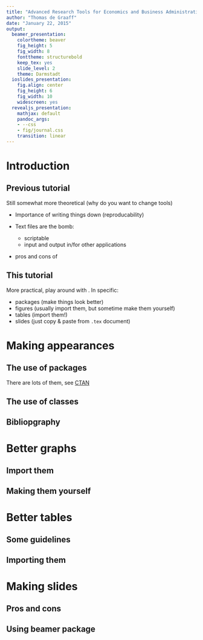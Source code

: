 ---
title: "Advanced Research Tools for Economics and Business Administration (Part II)"
author: "Thomas de Graaff"
date: "January 22, 2015"
output:
  beamer_presentation:
    colortheme: beaver
    fig_height: 5
    fig_width: 8
    fonttheme: structurebold
    keep_tex: yes
    slide_level: 2
    theme: Darmstadt
  ioslides_presentation:
    fig.align: center
    fig_height: 6
    fig_width: 10
    widescreen: yes
  revealjs_presentation:
    mathjax: default
    pandoc_args:
    - --css
    - fig/journal.css
    transition: linear
---

# Introduction

## Previous tutorial

Still somewhat more theoretical (why do you want to change tools)

- Importance of writing things down (reproducability)
- Text files are the bomb:

    - scriptable
    - input and output in/for other applications
    
- pros and cons of \LaTeX

## This tutorial

More practical, play around with \LaTeX. In specific:

- packages (make things look better)
- figures (usually import them, but sometime make them yourself)
- tables (import them!)
- slides (just copy & paste from `.tex` document)

# Making appearances

## The use of packages

There are lots of them, see [CTAN](http://www.ctan.org)

## The use of classes

## Bibliopgraphy

# Better graphs

## Import them

## Making them yourself

# Better tables

## Some guidelines

## Importing them

# Making slides

## Pros and cons

## Using beamer package



